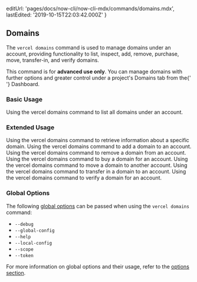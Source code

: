 
  editUrl: 'pages/docs/now-cli/now-cli-mdx/commands/domains.mdx',
  lastEdited: '2019-10-15T22:03:42.000Z'
}

## Domains

The `vercel domains` command is used to manage domains under an account, providing functionality to list, inspect, add, remove, purchase, move, transfer-in, and verify domains.

<Note type="warning">
  This command is for <b>advanced use only</b>. You can manage domains with
  further options and greater control under a project's Domains tab from the{' '}
  <OrgName /> Dashboard.
</Note>

### Basic Usage

<Snippet dark text="vercel domains ls" />
<Caption>Using the <InlineCode>vercel domains</InlineCode> command to list all domains under an account.</Caption>

### Extended Usage

<Snippet dark text="vercel domains inspect [domain]" />
<Caption>Using the <InlineCode>vercel domains</InlineCode> command to retrieve information about a specific domain.</Caption>

<Snippet dark text="vercel domains add [domain]" />
<Caption>Using the <InlineCode>vercel domains</InlineCode> command to add a domain to an account.</Caption>

<Snippet dark text="vercel domains rm [domain]" />
<Caption>Using the <InlineCode>vercel domains</InlineCode> command to remove a domain from an account.</Caption>

<Snippet dark text="vercel domains buy [domain]" />
<Caption>Using the <InlineCode>vercel domains</InlineCode> command to buy a domain for an account.</Caption>

<Snippet dark text="vercel domains move [domain] [account-name]" />
<Caption>Using the <InlineCode>vercel domains</InlineCode> command to move a domain to another account.</Caption>

<Snippet dark text="vercel domains transfer-in [domain]" />
<Caption>Using the <InlineCode>vercel domains</InlineCode> command to transfer in a domain to an account.</Caption>

<Snippet dark text="vercel domains verify [domain]" />
<Caption>Using the <InlineCode>vercel domains</InlineCode> command to verify a domain for an account.</Caption>

### Global Options

The following [global options](#options) can be passed when using the `vercel domains` command:

- `--debug`
- `--global-config`
- `--help`
- `--local-config`
- `--scope`
- `--token`

For more information on global options and their usage, refer to the [options section](#options).
